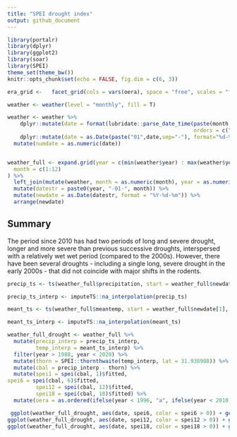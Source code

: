 ```yaml
---
title: "SPEI drought index"
output: github_document
---
```


```r
library(portalr)
library(dplyr)
library(ggplot2)
library(soar)
library(SPEI)
theme_set(theme_bw())
knitr::opts_chunk$set(echo = FALSE, fig.dim = c(6, 3))

era_grid <-   facet_grid(cols = vars(oera), space = "free", scales = "free_x")
```

```r

weather <- weather(level = "monthly", fill = T)

weather <- weather %>%
    dplyr::mutate(date = format(lubridate::parse_date_time(paste(month, year, sep=" "),
                                                           orders = c("m/Y")), "%m-%Y")) %>%
    dplyr::mutate(date = as.Date(paste("01",date,sep="-"), format="%d-%m-%Y"))  %>%
  mutate(numdate = as.numeric(date))


weather_full <- expand.grid(year = c(min(weather$year) : max(weather$year)),
  month = c(1:12)
) %>%
  left_join(mutate(weather, month = as.numeric(month), year = as.numeric(year))) %>%
  mutate(datestr = paste0(year, "-01-", month)) %>%
  mutate(newdate = as.Date(datestr, format = "%Y-%d-%m")) %>%
  arrange(newdate)
```


## Summary

The period since 2010 has had two periods of long and severe drought, longer and more severe than previous successive droughts, interspersed with a relatively wet wet period (compared to the 2000s). However, there have been several droughts - including a single long, severe drought in the early 2000s - that did not coincide with major shifts in the rodents.

```r

precip_ts <- ts(weather_full$precipitation, start = weather_full$newdate[1], frequency = 12)

precip_ts_interp <- imputeTS::na_interpolation(precip_ts)

meant_ts <- ts(weather_full$meantemp, start = weather_full$newdate[1], frequency = 12)

meant_ts_interp <- imputeTS::na_interpolation(meant_ts)

weather_full_drought <- weather_full %>%
  mutate(precip_interp = precip_ts_interp,
         temp_interp = meant_ts_interp) %>% 
  filter(year > 1988, year < 2020) %>%
  mutate(thorn = SPEI::thornthwaite(temp_interp, lat = 31.938908)) %>%
  mutate(cbal = precip_interp - thorn) %>%
  mutate(spei1 = spei(cbal, 1)$fitted, 
spei6 = spei(cbal, 6)$fitted, 
         spei12 = spei(cbal, 12)$fitted,
         spei18 = spei(cbal, 18)$fitted) %>%
  mutate(oera = as.ordered(ifelse(year < 1996, "a", ifelse(year < 2010, "b", "c"))))

 ggplot(weather_full_drought, aes(date, spei6, color = spei6 > 0)) + geom_col() + scale_color_viridis_d(option = "turbo", begin = .1, end = .8, direction = -1)   + theme(legend.position = "none") + ggtitle("SPEI 6-month drought index")
ggplot(weather_full_drought, aes(date, spei12, color = spei12 > 0)) + geom_col() + scale_color_viridis_d(option = "turbo", begin = .1, end = .8, direction = -1)  + theme(legend.position = "none") + ggtitle("SPEI 12-month drought index")
ggplot(weather_full_drought, aes(date, spei18, color = spei18 > 0)) + geom_col() + scale_color_viridis_d(option = "turbo", begin = .1, end = .8, direction = -1)  + theme(legend.position = "none") + ggtitle("SPEI 18-month drought index")


```


